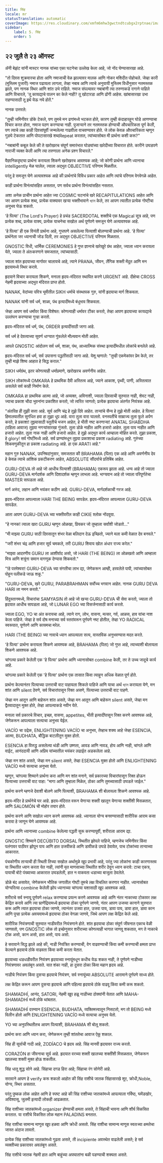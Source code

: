 ```yaml
---
title: सिंह
locale: mr
statusTranslation: automatic
coverImage: https://res.cloudinary.com/xmfm6mhw3gwctndtcubgx2rptnae/image/upload/v1741354450/small_cover_tratado_esoterico_de_astrologia_hermetica_6210a35442.webp
sidebar:
    label: 5. सिंह
    order: 5
---
```

## २२ जुलै ते २३ ऑगस्ट

ॲनी बेझंट यांनी मास्टर नानक यांच्या एका घटनेचा उल्लेख केला आहे, जो नोंद घेण्यासारखा आहे.

"तो दिवस शुक्रवारचा होता आणि नमाजाची वेळ झाल्यावर मालक आणि नोकर मशिदीत पोहोचले. जेव्हा कारी (मुस्लिम पुजारी) नमाज पढायला लागला, तेव्हा नबाब आणि त्याचे अनुयायी मुस्लिम विधीनुसार नतमस्तक झाले, पण नानक स्थिर आणि शांत उभे राहिले. नमाज संपल्यावर नबाबांनी त्या तरुणाकडे रागाने पाहिले आणि विचारले, 'तू कायद्याचे पालन का केले नाही? तू खोटारडा आणि ढोंगी आहेस. खांबासारखा उभा राहण्यासाठी तू इथे येऊ नये होतें."

नानक उत्तरले:

"तुम्ही जमिनीवर डोके टेकले, पण तुमचे मन ढगांमध्ये भटकत होते, कारण तुम्ही कंदाहारहून घोडे आणण्याचा विचार करत होता, नमाज पठण करण्याचा नाही. पुजाऱ्याने तर नतमस्तक होण्याची औपचारिकता पूर्ण केली, पण त्याचे लक्ष काही दिवसांपूर्वी जन्मलेल्या गाढवीला वाचवण्यावर होते. जे लोक केवळ औपचारिकता म्हणून गुडघे टेकतात आणि पोपटासारखे शब्दRepeat करतात, त्यांच्यासोबत मी प्रार्थना कशी करू?"

"नबाबांनी कबूल केले की ते खरोखरच संपूर्ण समारंभात घोड्यांच्या खरेदीच्या विचारात होते. कारीने उघडपणे नाराजी व्यक्त केली आणि त्या तरुणाला अनेक प्रश्न विचारले."

वैज्ञानिकदृष्ट्या प्रार्थना करायला शिकणे खरोखरच आवश्यक आहे; जो कोणी प्रार्थना आणि ध्यानाचा intelligently मेळ घालेल, त्याला अद्भुत OBJECTIVE परिणाम मिळतील.

परंतु हे समजून घेणे अत्यावश्यक आहे की प्रार्थनांचे विविध प्रकार आहेत आणि त्यांचे परिणाम वेगवेगळे आहेत.

काही प्रार्थना विनंत्यांसहित असतात, पण सर्वच प्रार्थना विनंत्यांसहित नसतात.

अशा अनेक प्राचीन प्रार्थना आहेत ज्या COSMIC घटनांचे खरे RECAPITULATIONS आहेत आणि जर आपण प्रत्येक शब्द, प्रत्येक वाक्यावर खऱ्या भक्तीभावाने ধ্যান केले, तर आपण त्यातील प्रत्येक गोष्टीचा अनुभव घेऊ शकतो.

'हे पित्या' (The Lord's Prayer) हे प्रचंड SACERDOTAL शक्तीचे एक Magical सूत्र आहे, पण प्रत्येक शब्द, प्रत्येक वाक्य, प्रत्येक याचनेचा सखोल अर्थ पूर्णपणे समजून घेणे अत्यावश्यक आहे.

'हे पित्या' ही एक विनंती प्रार्थना आहे, गुप्तपणे असलेल्या पित्याशी बोलण्याची प्रार्थना आहे. 'हे पित्या' प्रार्थनेला जर ध्यानाची जोड दिली, तर अद्भुत OBJECTIVE परिणाम मिळतात.

GNOSTIC विधी, धार्मिक CEREMONIES हे गुप्त ज्ञानाचे खरेखुरे ग्रंथ आहेत, ज्याला ध्यान करायला येते, ज्याला ते अंतःकरणाने समजतात, त्यांच्यासाठी.

ज्याला शांत हृदयाच्या मार्गावर चालायचे आहे, त्याने PRANA, जीवन, लैंगिक शक्ती मेंदूत आणि मन हृदयामध्ये स्थिर करावे.

हृदयाने विचार करायला शिकणे, मनाला हृदय-मंदिरात स्थापित करणे URGENT आहे. दीक्षेचा CROSS नेहमी हृदयाच्या अद्भुत मंदिरात प्राप्त होतो.

NANAK, वेदांच्या पवित्र भूमीतील SIKH धर्माचे संस्थापक गुरु, यांनी हृदयाचा मार्ग शिकवला.

NANAK यांनी सर्व धर्म, शाळा, पंथ इत्यादींमध्ये बंधुभाव शिकवला.

जेव्हा आपण सर्व धर्मांवर किंवा विशेषत: कोणत्याही धर्मावर टीका करतो, तेव्हा आपण हृदयाच्या कायद्याचे उल्लंघन करण्याचा गुन्हा करतो.

हृदय-मंदिरात सर्व धर्म, पंथ, ORDER इत्यादींसाठी जागा आहे.

सर्व धर्म हे देवत्वाच्या सुवर्ण धाग्यात गुंफलेले मौल्यवान मोती आहेत.

आपले GNOSTIC आंदोलन सर्व धर्म, शाळा, पंथ, आध्यात्मिक संस्था इत्यादींमधील लोकांचे बनलेले आहे.

हृदय-मंदिरात सर्व धर्म, सर्व उपासना पद्धतींसाठी जागा आहे. येशू म्हणाले: "तुम्ही एकमेकांवर प्रेम केले, तर तुम्ही माझे शिष्य आहात हे सिद्ध कराल."

SIKH धर्मग्रंथ, इतर कोणत्याही धर्माप्रमाणे, खरोखरच अवर्णनीय आहेत.

SIKH लोकांमध्ये OMKARA हे प्राथमिक दैवी अस्तित्व आहे, ज्याने आकाश, पृथ्वी, पाणी, अस्तित्वात असलेले सर्व काही निर्माण केले.

OMKARA हा प्राथमिक आत्मा आहे, जो अव्यक्त, अविनाशी, ज्याला दिवसाची सुरुवात नाही, शेवट नाही, ज्याचा प्रकाश चौदा भुवनांना प्रकाशित करतो, जो त्वरित जाणतो; प्रत्येक हृदयाचा अंतर्गत नियंत्रक आहे.

"अंतरिक्ष ही तुझी सत्ता आहे. सूर्य आणि चंद्र हे तुझे दिवे आहेत. ताऱ्यांचे सैन्य हे तुझे मोती आहेत. हे पित्या! हिमालयातील सुगंधित हवा हा तुझा धूप आहे. वारा तुला वारा घालतो. वनस्पतींचे साम्राज्य तुला फुले अर्पण करते, हे प्रकाशा! तुझ्यासाठी स्तुतीचे भजन आहेत, हे भीती नष्ट करणाऱ्या! ANATAL SHABDHA (पहिला आवाज) तुझ्या नगऱ्यांसारखा गुंजतो. तुला डोळे नाहीत आणि हजारो आहेत. तुला पाय नाहीत आणि हजारो आहेत. तुला नाक नाही आणि हजारो आहेत. हे तुझे अद्भुत कार्य आम्हाला मोहित करते. तुझा प्रकाश, हे glory! सर्व गोष्टींमध्ये आहे. सर्व प्राण्यांमधून तुझ्या प्रकाशाचा प्रकाश radiating आहे. गुरुंच्या शिकवणुकीतून हा प्रकाश radiating आहे. हा एक ARATI आहे."

महान गुरु NANAK, उपनिषदांनुसार, समजतात की BRAHAMA (पिता) एक आहे आणि अवर्णनीय देव हे केवळ त्याचे आंशिक प्रकटीकरण आहेत, ABSOLUTE सौंदर्याचे प्रतिबिंब आहेत.

GURU-DEVA तो आहे जो आधीच पित्याशी (BRAHAMA) एकरूप झाला आहे. धन्य आहे तो ज्याला GURU-DEVA मार्गदर्शक आणि दिशादर्शक म्हणून लाभला आहे. भाग्यवान आहे तो ज्याला परिपूर्णतेचा MASTER सापडला आहे.

मार्ग अरुंद, लहान आणि भयंकर कठीण आहे. GURU-DEVA, मार्गदर्शकाची गरज आहे.

हृदय-मंदिरात आपल्याला HARI THE BEING सापडेल. हृदय-मंदिरात आपल्याला GURU-DEVA सापडेल.

आता आपण GURU-DEVA च्या भक्तीवरील काही CIKIE श्लोक नोंदवूया.

"हे नानक! त्याला खरा GURU म्हणून ओळखा, प्रियकर जो तुम्हाला सर्वांशी जोडतो..."

"मी माझ्या GURU साठी दिवसातून शंभर वेळा बलिदान देऊ इच्छितो, ज्याने मला कमी वेळात देव बनवले."

"जरी शंभर चंद्र आणि हजार सूर्य चमकले, तरी GURU शिवाय खोल अंधार राज्य करेल."

"माझ्या आदरणीय GURU ला आशीर्वाद असो, जो HARI (THE BEING) ला ओळखतो आणि आम्हाला मित्र आणि शत्रूंना समान वागणूक देण्यास शिकवतो."

"!हे परमेश्वरा! GURU-DEVA च्या संगतीचा लाभ द्या, जेणेकरून आम्ही, हरवलेले पापी, त्यांच्यासोबत पोहून पलीकडे जाऊ शकू."

"GURU-DEVA, खरे GURU, PARABRAHMAN सर्वोच्च भगवान आहेत. नानक GURU DEVA HARI ला नमन करतो."

हिंदुस्तानमध्ये, विचारांचा SAMYASIN तो आहे जो खऱ्या GURU-DEVA ची सेवा करतो, ज्याला तो हृदयात आधीच सापडला आहे, जो LUNAR EGO च्या विसर्जनासाठी कार्य करतो.

ज्याला EGO, YO चा अंत करायचा आहे, त्याने राग, लोभ, वासना, मत्सर, गर्व, आळस, हाव यांचा नाश केला पाहिजे. जेव्हा हे सर्व दोष मनाच्या सर्व स्तरांवरून पूर्णपणे नष्ट होतील, तेव्हा YO RADICAL स्वरूपात, पूर्णपणे आणि कायमचा मरेल.

HARI (THE BEING) च्या नावाचे ध्यान आपल्याला सत्य, वास्तविक अनुभवण्यास मदत करते.

'हे पित्या' प्रार्थना करायला शिकणे आवश्यक आहे, BRAHAMA (पिता) जो गुप्त आहे, त्याच्याशी बोलायला शिकणे आवश्यक आहे.

चांगल्या प्रकारे केलेली एक 'हे पित्या' प्रार्थना आणि ध्यानासोबत combine केली, तर ते उच्च जादूचे कार्य आहे.

चांगल्या प्रकारे केलेली एक 'हे पित्या' प्रार्थना एक तासात किंवा त्याहून अधिक वेळात पूर्ण होते.

प्रार्थना केल्यानंतर पित्याच्या उत्तराची वाट पाहायला शिकले पाहिजे आणि याचा अर्थ ধ্যান करायला येणे, मन शांत आणि silent ठेवणे, सर्व विचारांपासून रिक्त असणे, पित्याच्या उत्तराची वाट पाहणे.

जेव्हा मन आतून आणि बाहेरून शांत असते, जेव्हा मन आतून आणि बाहेरून silent असते, जेव्हा मन द्वैतवादातून मुक्त होते, तेव्हा आपल्याकडे नवीन येते.

मनाला सर्व प्रकारचे विचार, इच्छा, वासना, appetites, भीती इत्यादींपासून रिक्त करणे आवश्यक आहे, जेणेकरून आपल्याला सत्याचा अनुभव येईल.

VACÍO चा उद्रेक, ENLIGHTENING VACÍO चा अनुभव, तेव्हाच शक्य आहे जेव्हा ESENCIA, आत्मा, BUDHATA, बौद्धिक बाटलीतून मुक्त होतो.

ESENCIA हा विरुद्ध असलेल्या थंडी आणि उष्णता, आवड आणि नावड, होय आणि नाही, चांगले आणि वाईट, आनंददायी आणि अप्रिय यांच्यातील भयंकर लढाईत अडकलेला आहे.

जेव्हा मन शांत असते, जेव्हा मन silent असते, तेव्हा ESENCIA मुक्त होतो आणि ENLIGHTENING VACÍO मध्ये सत्याचा अनुभव येतो.

म्हणून, चांगल्या शिष्याने प्रार्थना करा आणि मग शांत मनाने, सर्व प्रकारच्या विचारांपासून रिक्त होऊन पित्याच्या उत्तराची वाट पाहा: "मागा आणि तुम्हाला मिळेल, ठोका आणि तुमच्यासाठी उघडले जाईल."

प्रार्थना करणे म्हणजे देवाशी बोलणे आणि पित्याशी, BRAHAMA शी बोलायला शिकणे आवश्यक आहे.

हृदय-मंदिर हे प्रार्थनेचे घर आहे. हृदय-मंदिरात वरून येणाऱ्या शक्ती खालून येणाऱ्या शक्तींशी मिसळतात, आणि SALOMÓN ची मोहोर तयार होते.

प्रार्थना करणे आणि सखोल ध्यान करणे आवश्यक आहे. ध्यानाला योग्य बनवण्यासाठी शारीरिक आराम कसा करावा हे जाणून घेणे आवश्यक आहे.

प्रार्थना आणि ध्यानाच्या combine केलेल्या पद्धती सुरू करण्यापूर्वी, शरीराला आराम द्या.

GNOSTIC शिष्याने DECÚBITO DORSAL स्थितीत झोपले पाहिजे, म्हणजेच जमिनीवर किंवा पलंगावर पाठीवर झोपून पाय आणि हात उजवीकडे आणि डावीकडे उघडे ठेवावेत, पाच टोकांच्या ताऱ्याच्या आकारात.

पंचकोणीय ताऱ्याची ही स्थिती तिच्या सखोल अर्थामुळे खूप प्रभावी आहे, परंतु ज्या लोकांना काही कारणास्तव या स्थितीत ध्यान करता येत नाही, त्यांनी मृत माणसाच्या स्थितीत शरीर ठेवून ध्यान करावे: टाचा एकत्र, पायाची बोटे पंख्याच्या आकारात उघडलेली, हात न वाकवता धडाच्या बाजूला ठेवलेले.

डोळे बंद असावेत, जेणेकरून भौतिक जगातील गोष्टी तुमचे लक्ष विचलित करणार नाहीत. ध्यानासोबत योग्यरित्या combine केलेली झोप ध्यानाच्या चांगल्या यशासाठी खूप आवश्यक आहे.

शरीराचे सर्व स्नायू पूर्णपणे relax करण्याचा प्रयत्न करणे आवश्यक आहे आणि नंतर नाकाच्या टोकावर लक्ष केंद्रित करावे आणि त्या घ्राणेंद्रियामध्ये हृदयाचा ठोका पूर्णपणे जाणवे, नंतर आपण उजव्या कानाने सुरुवात करू आणि त्यात हृदयाचा ठोका जाणवे, त्यानंतर उजवा हात, उजवा पाय, डावा पाय, डावा हात, डावा कान आणि पुन्हा प्रत्येक अवयवामध्ये हृदयाचा ठोका वेगळा जाणवे, जिथे आपण लक्ष केंद्रित केले आहे.

शारीरिक नियंत्रणाची सुरुवात नाडीवरील नियंत्रणाने होते. शांत हृदयाचा ठोका संपूर्ण जीवनात एकाच वेळी जाणवतो, पण GNOSTIC लोक तो इच्छेनुसार शरीराच्या कोणत्याही भागात जाणवू शकतात, मग ते नाकाचे टोक असो, कान असो, हात असो, पाय असो.

हे सरावाने सिद्ध झाले आहे की, नाडी नियंत्रित करण्याची, वेग वाढवण्याची किंवा कमी करण्याची क्षमता प्राप्त केल्याने हृदयाचे ठोके वाढवता किंवा कमी करता येतात.

हृदयाच्या धडधडीवरील नियंत्रण हृदयाच्या स्नायूंमधून कधीच येऊ शकत नाही, ते पूर्णपणे नाडीच्या नियंत्रणावर अवलंबून असते. यात शंका नाही, हा दुसरा ठोका किंवा महान हृदय आहे.

नाडीचे नियंत्रण किंवा दुसऱ्या हृदयाचे नियंत्रण, सर्व स्नायूंच्या ABSOLUTE आरामाने पूर्णपणे साध्य होते.

लक्ष केंद्रित करून आपण दुसऱ्या हृदयाचे आणि पहिल्या हृदयाचे ठोके वाढवू किंवा कमी करू शकतो.

SHAMADHÍ, आनंद, SATORI, नेहमी खूप हळू नाडीच्या ठोक्यांनी येतात आणि MAHA-SHAMADHÍ मध्ये ठोके थांबतात.

SHAMADHÍ दरम्यान ESENCIA, BUDHATA, व्यक्तिमत्त्वातून निसटतो, मग तो BEING मध्ये विलीन होतो आणि ENLIGHTENING VACÍO मध्ये सत्याचा अनुभव येतो.

YO च्या अनुपस्थितीतच आपण पित्याशी, BRAHAMA शी बोलू शकतो.

प्रार्थना करा आणि ध्यान करा, जेणेकरून तुम्ही शांततेचा आवाज ऐकू शकाल.

सिंह ही सूर्याची गादी आहे, ZODÍACO चे हृदय आहे. सिंह मानवी हृदयावर राज्य करतो.

CORAZÓN हा जीवनाचा सूर्य आहे. हृदयात वरच्या शक्ती खालच्या शक्तींशी मिसळतात, जेणेकरून खालच्या शक्ती मुक्त होऊ शकतील.

सिंह धातू शुद्ध सोने आहे. सिंहाचा दगड हिरा आहे; सिंहाचा रंग सोनेरी आहे.

सरावाने आपण हे verify करू शकलो आहोत की सिंह राशीचे जातक सिंहासारखे शूर, क्रोधी,Noble, योग्य, स्थिर असतात.

परंतु पुष्कळ लोक आहेत आणि हे स्पष्ट आहे की सिंह राशीच्या जातकांमध्ये आपल्याला गर्विष्ठ, घमेंडखोर, अविश्वासू, जुलमी इत्यादी लोकही आढळतात.

सिंह राशीच्या जातकांमध्ये organizer होण्याची क्षमता असते, ते सिंहाची भावना आणि शौर्य विकसित करतात. या राशीचे विकसित लोक महान PALADINS बनतात.

सिंह राशीचा सामान्य माणूस खूप हळवा आणि क्रोधी असतो. सिंह राशीचा सामान्य माणूस स्वतःच्या क्षमतेचा जास्त अंदाज लावतो.

प्रत्येक सिंह राशीच्या जातकांमध्ये गूढता असते, ती incipiente अवस्थेत वाढलेली असते; हे सर्व व्यक्तीच्या प्रकारावर अवलंबून असते.

सिंह राशीचे जातक नेहमी हात आणि बाहूंच्या अपघातांना बळी पडण्याची शक्यता असते.
